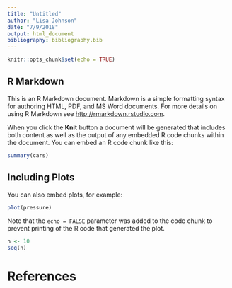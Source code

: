 ```yaml
---
title: "Untitled"
author: "Lisa Johnson"
date: "7/9/2018"
output: html_document
bibliography: bibliography.bib
---
```


```r
knitr::opts_chunk$set(echo = TRUE)
```

## R Markdown

This is an R Markdown document. Markdown is a simple formatting syntax for authoring HTML, PDF, and MS Word documents. For more details on using R Markdown see <http://rmarkdown.rstudio.com>.

When you click the **Knit** button a document will be generated that includes both content as well as the output of any embedded R code chunks within the document. You can embed an R code chunk like this:

```r
summary(cars)
```

## Including Plots

You can also embed plots, for example:

```r
plot(pressure)
```

Note that the `echo = FALSE` parameter was added to the code chunk to prevent printing of the R code that generated the plot.

```r
n <- 10
seq(n)
```

# References
